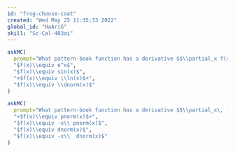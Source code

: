 ```yaml
---
id: "frog-choose-coat"
created: "Wed May 25 11:35:33 2022"
global_id: "HaAriG"
skill: "Sc-Cal-403ai"
---
```


```r
askMC(
  prompt="What pattern-book function has a derivative $$\\partial_x f(x)=\\frac{1}{x}\ ?$$",
  "$f(x)\\equiv e^x$",
  "$f(x)\\equiv sin(x)$",
  "+$f(x)\\equiv \\ln(x)$+",
  "$f(x)\\equiv \\dnorm(x)$"
)
```

```r
askMC(
  prompt="What pattern-book function has a derivative $$\\partial_x\, f(x)=\\dnorm(x)\ ?$$",
  "+$f(x)\\equiv pnorm(x)$+",
  "$f(x)\\equiv -x\\ pnorm(x)$",
  "$f(x)\\equiv dnorm(x)$",
  "$f(x)\\equiv -x\\  dnorm(x)$"
)
```





